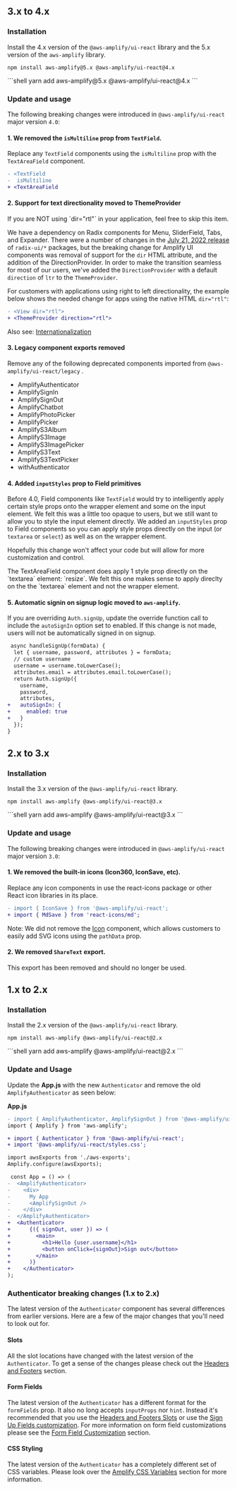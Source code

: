 
## 3.x to 4.x
### Installation
Install the 4.x version of the `@aws-amplify/ui-react` library and the 5.x version of the `aws-amplify` library.

<Tabs>
<TabItem title="npm">

```shell
npm install aws-amplify@5.x @aws-amplify/ui-react@4.x
```

</TabItem>
<TabItem title="yarn">
```shell
yarn add aws-amplify@5.x @aws-amplify/ui-react@4.x
```

</TabItem>
</Tabs>

### Update and usage

The following breaking changes were introduced in `@aws-amplify/ui-react` major version `4.0`:

#### 1. We removed the `isMultiline` prop from `TextField`.

Replace any `TextField` components using the `isMultiline` prop with the `TextAreaField` component.

```diff
- <TextField
-  isMultiline
+ <TextAreaField
```

#### 2. Support for text directionality moved to ThemeProvider

<Alert variation="info" heading="Note">
  If you are NOT using `dir="rtl"` in your application, feel free to skip this item.
</Alert>

We have a dependency on Radix components for Menu, SliderField, Tabs, and Expander. There were a number of changes in the [July 21, 2022 release](https://www.radix-ui.com/docs/primitives/overview/releases#july-21-2022) of `radix-ui/*` packages, but the breaking change for Amplify UI components was removal of support for the `dir` HTML attribute, and the addition of the DirectionProvider. In order to make the transition seamless for most of our users, we've added the
`DirectionProvider` with a default `direction` of `ltr` to the `ThemeProvider`.

For customers with applications using right to left directionality, the example below shows the needed change for apps using the native HTML `dir="rtl"`:

```diff
- <View dir="rtl">
+ <ThemeProvider direction="rtl">
```
Also see: [Internationalization](react/getting-started/internationalization)

#### 3. Legacy component exports removed

Remove any of the following deprecated components imported from `@aws-amplify/ui-react/legacy` .
* AmplifyAuthenticator
* AmplifySignIn
* AmplifySignOut
* AmplifyChatbot
* AmplifyPhotoPicker
* AmplifyPicker
* AmplifyS3Album
* AmplifyS3Image
* AmplifyS3ImagePicker
* AmplifyS3Text
* AmplifyS3TextPicker
* withAuthenticator


#### 4. Added `inputStyles` prop to Field primitives

Before 4.0, Field components like `TextField` would try to intelligently apply certain style props onto the wrapper element and some on the input element. We felt this was a little too opaque to users, but we still want to allow you to style the input element directly. We added an `inputStyles` prop to Field components so you can apply style props directly on the input (or `textarea` or `select`) as well as on the wrapper element. 

Hopefully this change won't affect your code but will allow for more customization and control. 

<Alert variation="info" heading="Note">
  The TextAreaField component does apply 1 style prop directly on the `textarea` element: `resize`. We felt this one makes sense to apply direclty on the the `textarea` element and not the wrapper element.
</Alert>

#### 5. Automatic signin on signup logic moved to `aws-amplify`. 

If you are overriding `Auth.signUp`, update the override function call to include the `autoSignIn` option set to enabled. If this change is not made, users will not be automatically signed in on signup.

```diff
 async handleSignUp(formData) {
  let { username, password, attributes } = formData;
  // custom username
  username = username.toLowerCase();
  attributes.email = attributes.email.toLowerCase();
  return Auth.signUp({
    username,
    password,
    attributes,
+   autoSignIn: {
+     enabled: true
+   }
  });
}

```

## 2.x to 3.x

### Installation
Install the 3.x version of the `@aws-amplify/ui-react` library.

<Tabs>
<TabItem title="npm">

```shell
npm install aws-amplify @aws-amplify/ui-react@3.x
```

</TabItem>
<TabItem title="yarn">
```shell
yarn add aws-amplify @aws-amplify/ui-react@3.x
```

</TabItem>
</Tabs>

### Update and usage

The following breaking changes were introduced in `@aws-amplify/ui-react` major version `3.0`:

#### 1. We removed the built-in icons (Icon360, IconSave, etc).

Replace any icon components in use the react-icons package or other React icon libraries in its place.

```diff
- import { IconSave } from '@aws-amplify/ui-react';
+ import { MdSave } from 'react-icons/md';
```

Note: We did not remove the [Icon](/react/components/icon) component, which allows customers to easily add SVG icons using the `pathData` prop.

#### 2. We removed `ShareText` export.

This export has been removed and should no longer be used.

## 1.x to 2.x
### Installation

Install the 2.x version of the `@aws-amplify/ui-react` library.

<Tabs>
<TabItem title="npm">

```shell
npm install aws-amplify @aws-amplify/ui-react@2.x
```

</TabItem>
<TabItem title="yarn">
```shell
yarn add aws-amplify @aws-amplify/ui-react@2.x
```

</TabItem>
</Tabs>

### Update and Usage

Update the **App.js** with the new `Authenticator` and remove the old `AmplifyAuthenticator` as seen below:

**App.js**

```diff
- import { AmplifyAuthenticator, AmplifySignOut } from '@aws-amplify/ui-react';
import { Amplify } from 'aws-amplify';

+ import { Authenticator } from '@aws-amplify/ui-react';
+ import '@aws-amplify/ui-react/styles.css';

import awsExports from './aws-exports';
Amplify.configure(awsExports);

 const App = () => (
-  <AmplifyAuthenticator>
-    <div>
-      My App
-      <AmplifySignOut />
-    </div>
-  </AmplifyAuthenticator>
+  <Authenticator>
+      {({ signOut, user }) => (
+        <main>
+          <h1>Hello {user.username}</h1>
+          <button onClick={signOut}>Sign out</button>
+        </main>
+      )}
+    </Authenticator>
);

```

### Authenticator breaking changes (1.x to 2.x)

The latest version of the `Authenticator` component has several differences from earlier versions. Here are a few of the major changes that you'll need to look out for.

#### Slots

All the slot locations have changed with the latest version of the `Authenticator`. To get a
sense of the changes please check out the [Headers and Footers](../connected-components/authenticator/customization#headers--footers) section.

#### Form Fields

The latest version of the `Authenticator` has a different format for the `formFields` prop. It also no long accepts
`inputProps` nor `hint`. Instead it's recommended that you use the [Headers and Footers Slots](../connected-components/authenticator/customization#headers--footers) or use the
[Sign Up Fields customization](../connected-components/authenticator/customization#sign-up-fields). For more information on form field customizations
please see the [Form Field Customization](../connected-components/authenticator/customization#form-field-customization) section.

#### CSS Styling

The latest version of the `Authenticator` has a completely different set of CSS variables. Please look over the [Amplify CSS Variables](../connected-components/authenticator/customization#styling) section for more information.
